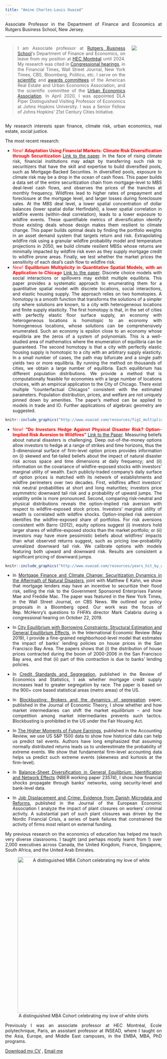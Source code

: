 ```yaml
---
title: "Amine Charles-Louis Ouazad"
---
```

<style>
body {
text-align: justify}
</style>

Associate Professor in the Department of Finance and Economics at Rutgers Business School, New Jersey.

___
::: columns

:::: {.column width="80%"}
> I am Associate professor at [Rutgers Business School](https://www.business.rutgers.edu/)'s Department of Finance and Economics, on leave from my position at [HEC Montréal](https://www.hec.ca/en/) until 2024. My research was cited in [Congressional hearings](https://youtu.be/c9lrud-Uaok?t=2610), in the Financial Times, Wall Street Journal, New York Times, CBS, Bloomberg, Politico, etc.  I serve on the [scientific](https://www.areuea.org/international) and [awards committees](https://www.areuea.org/awards-committee) of the American Real Estate and Urban Economics Association, and the scientific committee of the [Urban Economics Association](https://urbaneconomics.org/meetings/). In April 2020, I was appointed DLA Piper Distinguished Visiting Professor of Economics at Johns Hopkins University. I was a Senior Fellow of Johns Hopkins' 21st Century Cities Initiative. 
::::

:::: {.column width="20%"}
![](https://github.com/aouazad/Website/blob/83504bc3ab6ba51f486f503a4835bca6eefd32bc/pics/picture_2022.jpeg?raw=true)
::::

:::

My research interests span finance, climate risk, urban economics, real estate, social justice.

The most recent research:

- <span style="color:red">New! **Adaptation Using Financial Markets: Climate Risk Diversification through Securitization** [Link to the paper](https://www.nber.org/papers/w32244)</span>. In the face of rising climate risk, financial institutions may adapt by transferring such risk to securitizers that have the skill and expertise to build diversified pools, such as Mortgage-Backed Securities. In diversified pools, exposure to climate risk may be a drop in the ocean of cash flows. This paper builds a data set of the entire securitization chain from mortgage-level to MBS deal-level cash flows, and observes the prices of the tranches at monthly frequency. Wildfires lead to higher rates of prepayment and foreclosure at the mortgage level, and larger losses during foreclosure sales. At the MBS deal level, a lower spatial concentration of dollar balances (lower spatial dollar Herfindahl), a lower spatial correlation in wildfire events (within-deal correlation), leads to a lower exposure to wildfire events. These quantifiable metrics of diversification identify those existing deals whose design makes them resilient to climate change. This paper builds optimal deals by finding the portfolio weights in an asset demand system that targets return and risk. Extrapolating wildfire risk using a granular wildfire probability model and temperature projections in 2050, we build climate resilient MBSs whose returns are minimally impacted by wildfire risk even as they supply mortgage credit to wildfire prone areas. Finally, we test whether the market prices the sensitivity of each deal’s cash flow to wildfire risk.
<center>

- <span style="color:red">New! **Equilibrium Multiplicity in Quantitative Spatial Models, with an Application to Chicago** [Link to the paper](https://papers.ssrn.com/sol3/papers.cfm?abstract_id=4699361)</span>. Discrete choice models with social interactions or spillovers may exhibit multiple equilibria. This paper provides a systematic approach to enumerating them for a quantitative spatial model with discrete locations, social interactions, and elastic housing supply. The approach relies on two homotopies. A homotopy is a smooth function that transforms the solutions of a simpler city where solutions are known, to a city with heterogeneous locations and finite supply elasticity. The first homotopy is that, in the set of cities with perfectly elastic floor surface supply, an economy with heterogeneous locations is homotopic to an economy with homogeneous locations, whose solutions can be comprehensively enumerated. Such an economy is epsilon close to an economy whose equilibria are the zeros of a system of polynomials. This is a well-studied area of mathematics where the enumeration of equilibria can be guaranteed. The second homotopy is that a city with perfectly elastic housing supply is homotopic to a city with an arbitrary supply elasticity. In a small number of cases, the path may bifurcate and a single path yields two or more equilibria. By running the method on thousands of cities, we obtain a large number of equilibria. Each equilibrium has different population distributions. We provide a method that is computationally feasible for economies with a large number of locations choices, with an empirical application to the City of Chicago. There exist multiple "counterfactual Chicagos" consistent with the estimated parameters. Population distribution, prices, and welfare are not uniquely pinned down by amenities. The paper's method can be applied to models in trade and IO. Further applications of algebraic geometry are suggested.
<center>
```r
knitr::include_graphics("http://www.ouazad.com/resources/fig1_multiplicity.png"); knitr::include_graphics("http://www.ouazad.com/resources/fig2_multiplicity.png")
```
</center>

- <span style="color:red">New! **"Do Investors Hedge Against Physical Disaster Risk? Option-Implied Risk Aversion to Wildfires"** [Link to the Paper](https://papers.ssrn.com/sol3/papers.cfm?abstract_id=4188871)</span>. Measuring beliefs about natural disasters is challenging. Deep out-of-the-money options allow investors to hedge at a range of strikes and time horizons, thus the 3-dimensional surface of firm-level option prices provides information on (i) skewed and fat-tailed beliefs about the impact of natural disaster risk across space and time dimensions at daily frequency; and (ii) information on the covariance of wildfire-exposed stocks with investors' marginal utility of wealth. Each publicly-traded company's daily surface of option prices is matched with its network of establishments and wildfire perimeters over two decades. First, wildfires affect investors' risk neutral probabilities at short and long maturities; investors price asymmetric downward tail risk and a probability of upward jumps. The volatility smile is more pronounced. Second, comparing risk-neutral and physical distributions reveals the option-implied risk aversion with respect to wildfire-exposed stock prices. Investors' marginal utility of wealth is correlated with wildfire shocks. Option-implied risk aversion identifies the wildfire-exposed share of portfolios. For risk aversions consistent with Barro (2012), equity options suggest (i) investors hold larger shares of wildfire-exposed stocks than the market portfolio; or (ii) investors may have more pessimistic beliefs about wildfires' impacts than what observed returns suggest, such as pricing low-probability unrealized downward tail risk. We calibrate options with models featuring both upward and downward risk. Results are consistent a significant pricing of downward jumps.
<center>
```r
knitr::include_graphics("http://www.ouazad.com/resources/years_hit_by_wildfire.png"); knitr::include_graphics("http://www.ouazad.com/resources/Impact_RND.png")
```
</center>

- In [Mortgage Finance and Climate Change: Securitization Dynamics in the Aftermath of Natural Disasters](https://academic.oup.com/rfs/advance-article-abstract/doi/10.1093/rfs/hhab124/6427560), joint with Matthew E Kahn, we show that mortgage lenders may have an incentive to securitize their flood risk, selling the risk to the Government Sponsored Enterprises Fannie Mae and Freddie Mac. The paper was featured in the New York Times, in the Wall Street Journal, on CBS News. We outlined our policy proposals in a Bloomberg oped. Our work was the focus of Rep. McHenry’s questions to FHFA’s director Mark Calabria during a congressional hearing on October 22, 2019.

- In [City Equilibrium with Borrowing Constraints: Structural Estimation and General Equilibrium Effects](https://onlinelibrary.wiley.com/doi/abs/10.1111/iere.12366), in the International Economic Review (May 2019), I provide a fine-grained neighborhood-level model that estimates the impact of banks’ lending policies on house prices in the San Francisco Bay Area. The papers shows that (i) the distribution of house prices contracted during the boom of 2000-2006 in the San Francisco Bay area, and that (ii) part of this contraction is due to banks’ lending policies.

- In [Credit Standards and Segregation](https://direct.mit.edu/rest/article-abstract/98/5/880/58620/Credit-Standards-and-Segregation), published in the Review of Economics and Statistics, I ask whether mortgage credit supply increases lead to greater segregation by race. The paper is based on the 900+ core based statistical areas (metro areas) of the US.

- In [Blockbusting: Brokers and the dynamics of segregation](https://www.sciencedirect.com/science/article/abs/pii/S0022053115000393) paper, published in the Journal of Economic Theory, I show whether and how market intermediaries can shift the market equilibrium – and how competition among market intermediaries prevents such tactics. Blockbusting is prohibited in the US under the Fair Housing Act.

- In [The Higher Moments of Future Earnings](https://meridian.allenpress.com/accounting-review/article-abstract/96/1/91/436163/The-Higher-Moments-of-Future-Earnings), published in the Accounting Review, we use US S&P 1500 data to show how historical data can help us predict tail events. Authors have long emphasized that assuming normally distributed returns leads us to underestimate the probability of extreme events. We show that fundamental firm-level accounting data helps us predict such extreme events (skewness and kurtosis at the firm-level).

- In [Balance-Sheet Diversification in General Equilibrium: Identification and Network Effects](https://www.nber.org/papers/w23572) (NBER working paper 23574), I show how financial shocks propagate through banks’ networks, using security-level and bank-level data.

- In [Job Displacement and Crime: Evidence from Danish Microdata and Reforms](https://academic.oup.com/jeea/article-abstract/18/5/2182/5593807?redirectedFrom=fulltext), published in the Journal of the European Economic Association I analyze the impact of plant closures on workers’ criminal activity. A substantial part of such plant closures was driven by the Nordic Financial Crisis, a series of bank failures that constrained the activity of firms most reliant on external funding.

My previous research on the economics of education has helped me teach very diverse classrooms. I taught (and perhaps mostly learnt from !) over 2,000 executives across Canada, the United Kingdom, France, Singapore, South Africa, and the United Arab Emirates.

<center>
![A distinguished MBA Cohort celebrating my love of white shirts](http://www.ouazad.com/resources/INSEAD_MBA_classroom_pic.jpeg){width=500px}
</center>

Previously I was an associate professor at HEC Montréal, Ecole polytechnique, Paris, an assistant professor at INSEAD, where I taught on the Asia, Europe, and Middle East campuses, in the EMBA, MBA, PhD programs.

[Download my CV](https://www.dropbox.com/s/7bxko0colym49wg/1_CV%20-%20Amine%20Ouazad%20-%20Feb%202022.pdf?dl=0) , [Email me](mailto:amine.ouazad@hec.ca)


